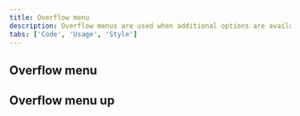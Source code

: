 ```yaml
---
title: Overflow menu
description: Overflow menus are used when additional options are available to the user and there is a space constraint.
tabs: ['Code', 'Usage', 'Style']
---
```


## Overflow menu

<ComponentCode
  name="Overflow menu"
  component="overflow-menu"
  variation="overflow-menu"
  hasReactVersion="overflowmenu--basic"
  hasVueVersion="overflowmenu--default"
  hasAngularVersion="?path=/story/overflow-menu--basic"
  codepen="PgNGop"></ComponentCode>

## Overflow menu up

<ComponentCode
  name="Overflow menu up"
  component="overflow-menu"
  variation="overflow-menu--up"
  hasReactVersion="overflowmenu--basic"
  hasVueVersion="overflowmenu--default&knob-up=true"
  codepen="ZZWpbV"></ComponentCode>
